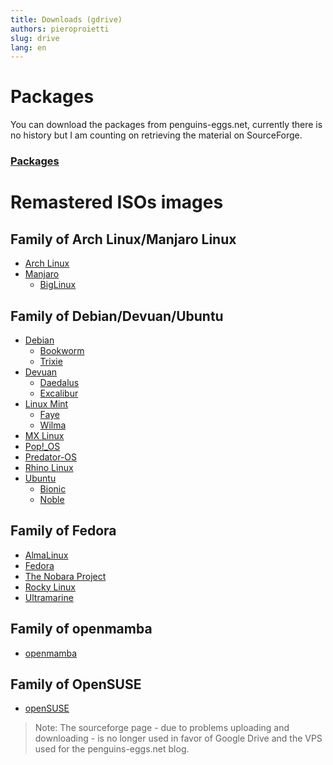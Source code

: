 ```yaml
---
title: Downloads (gdrive)
authors: pieroproietti
slug: drive
lang: en
---
```


# Packages
You can download the packages from penguins-eggs.net, currently there is no history but I am counting on retrieving the material on SourceForge.

### [Packages](https://penguins-eggs.net/basket/index.php/packages/?p=packages)


# Remastered ISOs images

## Family of Arch Linux/Manjaro Linux
* [Arch Linux](/archlinux)
* [Manjaro](/manjaro)
  * [BigLinux](/biglinux)

## Family of Debian/Devuan/Ubuntu
* [Debian](/debian)
  * [Bookworm](/debian/bookworm)
  * [Trixie](/debian/trixie)
* [Devuan](/devuan)
  * [Daedalus](/devuan/daedalus)
  * [Excalibur](/devuan/excalibur)
* [Linux Mint](/linuxmint)
  * [Faye](/linuxmint/faye)
  * [Wilma](/linuxmint/wilma)
* [MX Linux](/mxlinux)
* [Pop!_OS](/pop-os)
* [Predator-OS](/predator)
* [Rhino Linux](/rhino)
* [Ubuntu](/ubuntu)
  * [Bionic](/ubuntu/bionic)
  * [Noble](/ubuntu/noble)

## Family of Fedora
* [AlmaLinux](/almalinux)
* [Fedora](/fedora)
* [The Nobara Project](/nobara)
* [Rocky Linux](/rocky)
* [Ultramarine](/ultramarine)

## Family of openmamba
* [openmamba](/openmamba)

## Family of OpenSUSE
* [openSUSE](/opensuse)

> Note:
The sourceforge page - due to problems uploading and downloading - is no longer used in favor of Google Drive and the VPS used for the penguins-eggs.net blog.
